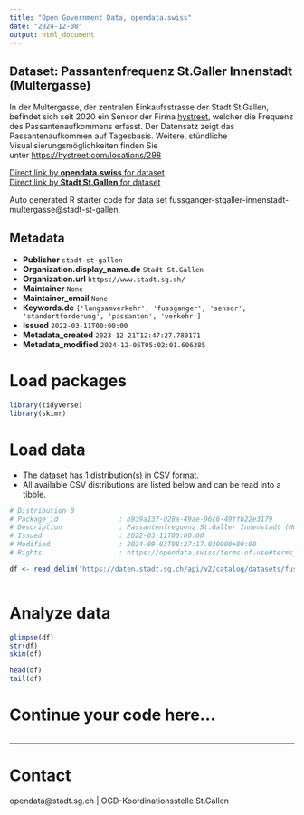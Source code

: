 ```yaml
---
title: "Open Government Data, opendata.swiss"
date: "2024-12-08"
output: html_document
---
```


## Dataset: Passantenfrequenz St.Galler Innenstadt (Multergasse)

In der Multergasse, der zentralen Einkaufsstrasse der Stadt St.Gallen, befindet sich seit 2020 ein Sensor der Firma [hystreet](http://hystreet.com), welcher die Frequenz des Passantenaufkommens erfasst. Der Datensatz zeigt das Passantenaufkommen auf Tagesbasis. Weitere, stündliche Visualisierungsmöglichkeiten finden Sie unter [https://hystreet.com/locations/298](https://hystreet.com/locations/298)

[Direct link by **opendata.swiss** for dataset](https://opendata.swiss/de/dataset/passantenfrequenz-st-galler-innenstadt-multergasse)<br>
[Direct link by **Stadt St.Gallen** for dataset](https://daten.stadt.sg.ch/explore/dataset/fussganger-stgaller-innenstadt-multergasse/)

Auto generated R starter code for data set fussganger-stgaller-innenstadt-multergasse@stadt-st-gallen.

## Metadata

- **Publisher** `stadt-st-gallen`
- **Organization.display_name.de** `Stadt St.Gallen`
- **Organization.url** `https://www.stadt.sg.ch/`
- **Maintainer** `None`
- **Maintainer_email** `None`
- **Keywords.de** `['langsamverkehr', 'fussganger', 'sensor', 'standortforderung', 'passanten', 'verkehr']`
- **Issued** `2022-03-11T00:00:00`
- **Metadata_created** `2023-12-21T12:47:27.780171`
- **Metadata_modified** `2024-12-06T05:02:01.606385`


# Load packages

```r

library(tidyverse)
library(skimr)

```

# Load data

-   The dataset has 1 distribution(s) in CSV format.
-   All available CSV distributions are listed below and can be read into a tibble.

```r

# Distribution 0
# Package_id               : b939a137-d28a-49ae-96c6-49ffb22e3179
# Description              : Passantenfrequenz St.Galler Innenstadt (Multergasse) (csv)
# Issued                   : 2022-03-11T00:00:00
# Modified                 : 2024-09-03T08:27:17.030000+00:00
# Rights                   : https://opendata.swiss/terms-of-use#terms_by

df <- read_delim('https://daten.stadt.sg.ch/api/v2/catalog/datasets/fussganger-stgaller-innenstadt-multergasse/exports/csv?use_labels=true')



```

# Analyze data

```r

glimpse(df)
str(df)
skim(df)

head(df)
tail(df)

```

# Continue your code here...

```r

```

------------------------------------------------------------------------

# Contact

opendata@stadt.sg.ch | OGD-Koordinationsstelle St.Gallen
